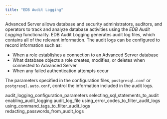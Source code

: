 ```yaml
---
title: "EDB Audit Logging"
---
```


<div id="edb_audit_logging" class="registered_link"></div>




Advanced Server allows database and security administrators, auditors, and operators to track and analyze database activities using the *EDB Audit Logging* functionality. EDB Audit Logging generates audit log files, which contains all of the relevant information. The audit logs can be configured to record information such as:

  - When a role establishes a connection to an Advanced Server database
  - What database objects a role creates, modifies, or deletes when connected to Advanced Server
  - When any failed authentication attempts occur

The parameters specified in the configuration files, `postgresql.conf` or `postgresql.auto.conf`, control the information included in the audit logs.

<div class="toctree" data-maxdepth="3">

audit_logging_configuration_parameters selecting_sql_statements_to_audit enabling_audit_logging audit_log_file using_error_codes_to_filter_audit_logs using_command_tags_to_filter_audit_logs redacting_passwords_from_audit_logs

</div>
